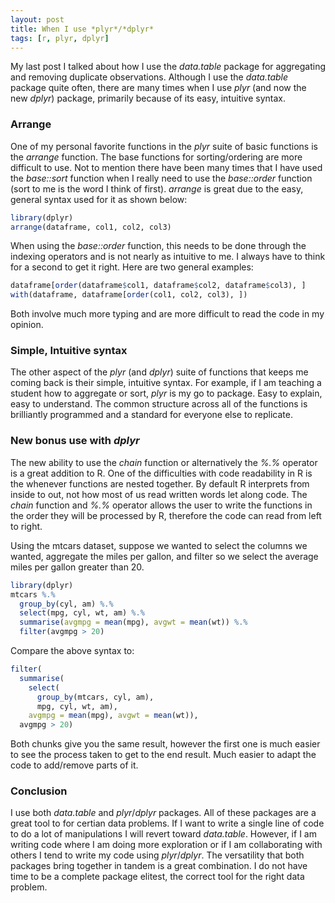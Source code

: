 ```yaml
---
layout: post
title: When I use *plyr*/*dplyr*
tags: [r, plyr, dplyr]
---
```


My last post I talked about how I use the *data.table* package for aggregating and removing duplicate observations.  Although I use the *data.table* package quite often, there are many times when I use *plyr* (and now the new *dplyr*) package, primarily because of its easy, intuitive syntax.  

### Arrange
One of my personal favorite functions in the *plyr* suite of basic functions is the *arrange* function.  The base functions for sorting/ordering are more difficult to use.  Not to mention there have been many times that I have used the *base::sort* function when I really need to use the *base::order* function (sort to me is the word I think of first).  *arrange* is great due to the easy, general syntax used for it as shown below:

```r
library(dplyr)
arrange(dataframe, col1, col2, col3)
```

When using the *base::order* function, this needs to be done through the indexing operators and is not nearly as intuitive to me.  I always have to think for a second to get it right.  Here are two general examples:

```r
dataframe[order(dataframe$col1, dataframe$col2, dataframe$col3), ]
with(dataframe, dataframe[order(col1, col2, col3), ])
```

Both involve much more typing and are more difficult to read the code in my opinion.

### Simple, Intuitive syntax
The other aspect of the *plyr* (and *dplyr*) suite of functions that keeps me coming back is their simple, intuitive syntax.  For example, if I am teaching a student how to aggregate or sort, *plyr* is my go to package.  Easy to explain, easy to understand.  The common structure across all of the functions is brilliantly programmed and a standard for everyone else to replicate.

### New bonus use with *dplyr*
The new ability to use the *chain* function or alternatively the *%.%* operator is a great addition to R.  One of the difficulties with code readability in R is the whenever functions are nested together.  By default R interprets from inside to out, not how most of us read written words let along code.  The *chain* function and *%.%* operator allows the user to write the functions in the order they will be processed by R, therefore the code can read from left to right.

Using the mtcars dataset, suppose we wanted to select the columns we wanted, aggregate the miles per gallon, and filter so we select the average miles per gallon greater than 20.

```r
library(dplyr)
mtcars %.% 
  group_by(cyl, am) %.%
  select(mpg, cyl, wt, am) %.%
  summarise(avgmpg = mean(mpg), avgwt = mean(wt)) %.%
  filter(avgmpg > 20)
```

Compare the above syntax to:

```r
filter(
  summarise(
    select(
      group_by(mtcars, cyl, am),
      mpg, cyl, wt, am),
    avgmpg = mean(mpg), avgwt = mean(wt)),
  avgmpg > 20)
```

Both chunks give you the same result, however the first one is much easier to see the process taken to get to the end result.  Much easier to adapt the code to add/remove parts of it.

### Conclusion
I use both *data.table* and *plyr*/*dplyr* packages.  All of these packages are a great tool to for certian data problems.  If I want to write a single line of code to do a lot of manipulations I will revert toward *data.table*.  However, if I am writing code where I am doing more exploration or if I am collaborating with others I tend to write my code using *plyr*/*dplyr*.  The versatility that both packages bring together in tandem is a great combination.  I do not have time to be a complete package elitest, the correct tool for the right data problem.



